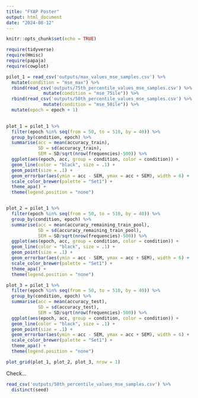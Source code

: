 ```yaml
---
title: "FYAP Poster"
output: html_document
date: "2024-08-12"
---
```


```r
knitr::opts_chunk$set(echo = TRUE)

require(tidyverse)
require(Hmisc)
require(papaja)
require(cowplot)

pilot_1 = read_csv('outputs/max_values_mse_samples.csv') %>%
  mutate(condition = "mse_max") %>% 
  rbind(read_csv('outputs/75th_percentile_values_mse_samples.csv') %>% 
              mutate(condition = "mse_75ile")) %>% 
  rbind(read_csv('outputs/50th_percentile_values_mse_samples.csv') %>% 
              mutate(condition = "mse_50ile")) %>% 
  mutate(epoch = epoch + 1)
  
```


```r


plot_1 = pilot_1 %>%
  filter(epoch %in% seq(from = 50, to = 510, by = 40)) %>% 
  group_by(condition, epoch) %>% 
  summarise(acc = mean(accuracy_train),
            SD = sd(accuracy_train),
            SEM = SD/sqrt(nrow(frequencies)-500)) %>% 
  ggplot(aes(epoch, acc, group = condition, color = condition)) +
  geom_line(color = "black", size = .1) +
  geom_point(size = .1) +
  geom_errorbar(aes(ymin = acc - SEM, ymax = acc + SEM), width = 6) +
  scale_color_brewer(palette = "Set1") +
  theme_apa() +
  theme(legend.position = "none")


plot_2 = pilot_1 %>%
  filter(epoch %in% seq(from = 50, to = 510, by = 40)) %>% 
  group_by(condition, epoch) %>% 
  summarise(acc = mean(accuracy_remaining_train_pool),
            SD = sd(accuracy_remaining_train_pool),
            SEM = SD/sqrt(nrow(frequencies)-500)) %>% 
  ggplot(aes(epoch, acc, group = condition, color = condition)) +
  geom_line(color = "black", size = .1) +
  geom_point(size = .1) +
  geom_errorbar(aes(ymin = acc - SEM, ymax = acc + SEM), width = 6) +
  scale_color_brewer(palette = "Set1") +
  theme_apa() +
  theme(legend.position = "none")

plot_3 = pilot_1 %>%
  filter(epoch %in% seq(from = 50, to = 510, by = 40)) %>% 
  group_by(condition, epoch) %>% 
  summarise(acc = mean(accuracy_test),
            SD = sd(accuracy_test),
            SEM = SD/sqrt(nrow(frequencies)-500)) %>% 
  ggplot(aes(epoch, acc, group = condition, color = condition)) +
  geom_line(color = "black", size = .1) +
  geom_point(size = .1) +
  geom_errorbar(aes(ymin = acc - SEM, ymax = acc + SEM), width = 6) +
  scale_color_brewer(palette = "Set1") +
  theme_apa() +
  theme(legend.position = "none")

plot_grid(plot_1, plot_2, plot_3, nrow = 1)
```


Check...
```r

read_csv('outputs/50th_percentile_values_mse_samples.csv') %>% 
  distinct(seed)

```


